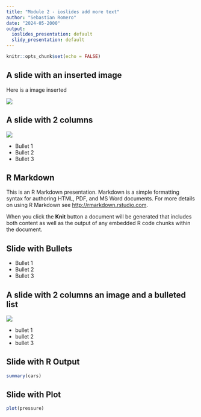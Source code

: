 ```yaml
---
title: "Module 2 - ioslides add more text"
author: "Sebastian Romero"
date: "2024-05-2000"
output:
  ioslides_presentation: default
  slidy_presentation: default
---
```


```r
knitr::opts_chunk$set(echo = FALSE)
```

## A slide with an inserted image {.flexbox .vcenter}  

Here is a image inserted 

![](sunstar.png)

## A slide with 2 columns {.columns-2}
![](sunstar.png)

- Bullet 1
- Bullet 2
- Bullet 3


## R Markdown

This is an R Markdown presentation. Markdown is a simple formatting syntax for authoring HTML, PDF, and MS Word documents. For more details on using R Markdown see <http://rmarkdown.rstudio.com>.

When you click the **Knit** button a document will be generated that includes both content as well as the output of any embedded R code chunks within the document.

## Slide with Bullets

- Bullet 1
- Bullet 2
- Bullet 3

## A slide with 2 columns an image and a bulleted list {.columns-2}

![](sunstar.png)

- bullet 1
- bullet 2
- bullet 3


## Slide with R Output

```r
summary(cars)
```

## Slide with Plot

```r
plot(pressure)
```

